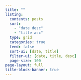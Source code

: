 ```yaml
---
title: ""
listing:
  contents: posts
  sort: 
    - "date desc"
    - "title asc"
  type: grid
  categories: true
  feed: false
  sort-ui: [date, title]
  filter-ui: [date, title, desc]
  page-size: 100
page-layout: full
title-block-banner: true
---
```



